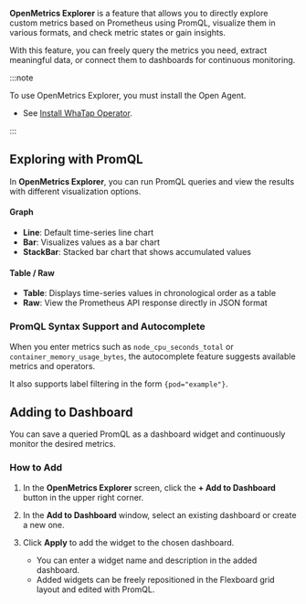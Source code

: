 **OpenMetrics Explorer** is a feature that allows you to directly explore custom metrics based on Prometheus using PromQL, visualize them in various formats, and check metric states or gain insights.

With this feature, you can freely query the metrics you need, extract meaningful data, or connect them to dashboards for continuous monitoring.

:::note

To use OpenMetrics Explorer, you must install the Open Agent.

* See [Install WhaTap Operator](../kubernetes/install-whatap-operator).

:::

## Exploring with PromQL

In **OpenMetrics Explorer**, you can run PromQL queries and view the results with different visualization options.

<ImgLang img='openmetrics-explorer.png' desc='openmetrics-explorer' />

#### Graph

* **Line**: Default time-series line chart  
* **Bar**: Visualizes values as a bar chart  
* **StackBar**: Stacked bar chart that shows accumulated values  

#### Table / Raw

* **Table**: Displays time-series values in chronological order as a table  
* **Raw**: View the Prometheus API response directly in JSON format  

### PromQL Syntax Support and Autocomplete

When you enter metrics such as `node_cpu_seconds_total` or `container_memory_usage_bytes`, the autocomplete feature suggests available metrics and operators.  

It also supports label filtering in the form `{pod="example"}`.

## Adding to Dashboard

You can save a queried PromQL as a dashboard widget and continuously monitor the desired metrics.

### How to Add

1. In the **OpenMetrics Explorer** screen, click the **+ Add to Dashboard** button in the upper right corner.  
2. In the **Add to Dashboard** window, select an existing dashboard or create a new one.  
3. Click **Apply** to add the widget to the chosen dashboard.  

    * You can enter a widget name and description in the added dashboard.  
    * Added widgets can be freely repositioned in the Flexboard grid layout and edited with PromQL.  